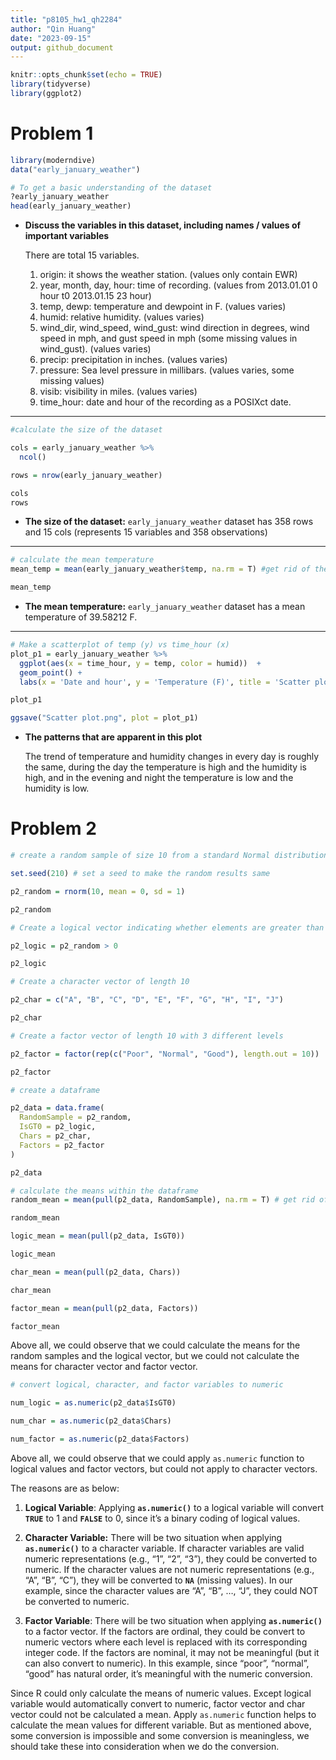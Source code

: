 ```yaml
---
title: "p8105_hw1_qh2284"
author: "Qin Huang"
date: "2023-09-15"
output: github_document
---
```


```r
knitr::opts_chunk$set(echo = TRUE)
library(tidyverse)
library(ggplot2)
```

# Problem 1

```r
library(moderndive)
data("early_january_weather")
```

```r
# To get a basic understanding of the dataset
?early_january_weather
head(early_january_weather)

```

-   **Discuss the variables in this dataset, including names / values of important variables**

    There are total 15 variables.

    1.  origin: it shows the weather station. (values only contain EWR)
    2.  year, month, day, hour: time of recording. (values from 2013.01.01 0 hour t0 2013.01.15 23 hour)
    3.  temp, dewp: temperature and dewpoint in F. (values varies)
    4.  humid: relative humidity. (values varies)
    5.  wind_dir, wind_speed, wind_gust: wind direction in degrees, wind speed in mph, and gust speed in mph (some missing values in wind_gust). (values varies)
    6.  precip: precipitation in inches. (values varies)
    7.  pressure: Sea level pressure in millibars. (values varies, some missing values)
    8.  visib: visibility in miles. (values varies)
    9.  time_hour: date and hour of the recording as a POSIXct date.

------------------------------------------------------------------------

```r
#calculate the size of the dataset

cols = early_january_weather %>%
  ncol()

rows = nrow(early_january_weather)

cols
rows
```

-   **The size of the dataset:** `early_january_weather` dataset has 358 rows and 15 cols (represents 15 variables and 358 observations)

------------------------------------------------------------------------

```r
# calculate the mean temperature
mean_temp = mean(early_january_weather$temp, na.rm = T) #get rid of the missing values if any

mean_temp
```

-   **The mean temperature:** `early_january_weather` dataset has a mean temperature of 39.58212 F.

------------------------------------------------------------------------

```r
# Make a scatterplot of temp (y) vs time_hour (x)
plot_p1 = early_january_weather %>%
  ggplot(aes(x = time_hour, y = temp, color = humid))  +
  geom_point() +
  labs(x = 'Date and hour', y = 'Temperature (F)', title = 'Scatter plot of temperature vs time_hour')

plot_p1

ggsave("Scatter plot.png", plot = plot_p1)
```

-   **The patterns that are apparent in this plot**

    The trend of temperature and humidity changes in every day is roughly the same, during the day the temperature is high and the humidity is high, and in the evening and night the temperature is low and the humidity is low.

# Problem 2

```r
# create a random sample of size 10 from a standard Normal distribution

set.seed(210) # set a seed to make the random results same

p2_random = rnorm(10, mean = 0, sd = 1)

p2_random
```

```r
# Create a logical vector indicating whether elements are greater than 0

p2_logic = p2_random > 0

p2_logic
```

```r
# Create a character vector of length 10

p2_char = c("A", "B", "C", "D", "E", "F", "G", "H", "I", "J")

p2_char
```

```r
# Create a factor vector of length 10 with 3 different levels

p2_factor = factor(rep(c("Poor", "Normal", "Good"), length.out = 10))

p2_factor
```

```r
# create a dataframe

p2_data = data.frame(
  RandomSample = p2_random,
  IsGT0 = p2_logic,
  Chars = p2_char,
  Factors = p2_factor
)

p2_data
```

```r
# calculate the means within the dataframe
random_mean = mean(pull(p2_data, RandomSample), na.rm = T) # get rid of the missing values

random_mean

logic_mean = mean(pull(p2_data, IsGT0))

logic_mean


```

```r

char_mean = mean(pull(p2_data, Chars))

char_mean
```

```r
factor_mean = mean(pull(p2_data, Factors))

factor_mean
```

Above all, we could observe that we could calculate the means for the random samples and the logical vector, but we could not calculate the means for character vector and factor vector.

```r
# convert logical, character, and factor variables to numeric

num_logic = as.numeric(p2_data$IsGT0)
```

```r
num_char = as.numeric(p2_data$Chars)
```

```r
num_factor = as.numeric(p2_data$Factors)
```

Above all, we could observe that we could apply `as.numeric` function to logical values and factor vectors, but could not apply to character vectors.

The reasons are as below:

1.  **Logical Variable**: Applying **`as.numeric()`** to a logical variable will convert **`TRUE`** to 1 and **`FALSE`** to 0, since it's a binary coding of logical values.

2.  **Character Variable:** There will be two situation when applying **`as.numeric()`** to a character variable. If character variables are valid numeric representations (e.g., "1", "2", "3"), they could be converted to numeric. If the character values are not numeric representations (e.g., "A", "B", "C"), they will be converted to **`NA`** (missing values). In our example, since the character values are "A", "B", ..., "J", they could NOT be converted to numeric.

3.  **Factor Variable**: There will be two situation when applying **`as.numeric()`** to a factor vector. If the factors are ordinal, they could be convert to numeric vectors where each level is replaced with its corresponding integer code. If the factors are nominal, it may not be meaningful (but it can also convert to numeric). In this example, since "poor", "normal", "good" has natural order, it's meaningful with the numeric conversion.

Since R could only calculate the means of numeric values. Except logical variable would automatically convert to numeric, factor vector and char vector could not be calculated a mean. Apply `as.numeric` function helps to calculate the mean values for different variable. But as mentioned above, some conversion is impossible and some conversion is meaningless, we should take these into consideration when we do the conversion.
